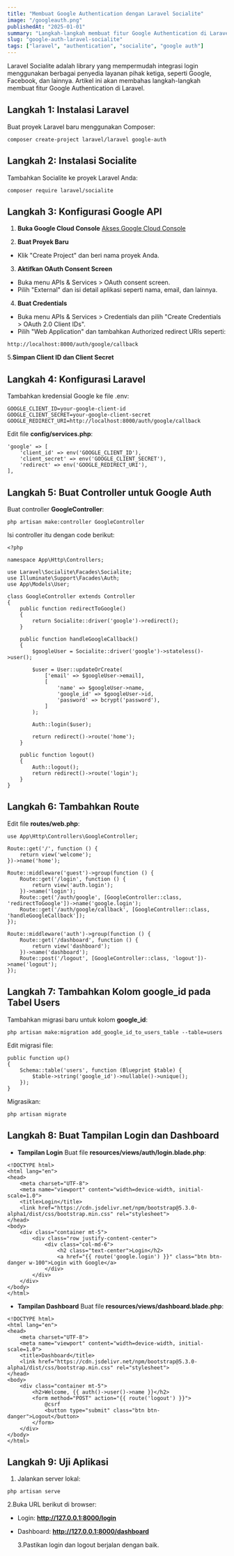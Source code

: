 ```yaml
---
title: "Membuat Google Authentication dengan Laravel Socialite"
image: "/googleauth.png"
publishedAt: "2025-01-01"
summary: "Langkah-langkah membuat fitur Google Authentication di Laravel menggunakan Socialite untuk memudahkan proses login pengguna."
slug: "google-auth-laravel-socialite"
tags: ["laravel", "authentication", "socialite", "google auth"]
---
```


Laravel Socialite adalah library yang mempermudah integrasi login menggunakan berbagai penyedia layanan pihak ketiga, seperti Google, Facebook, dan lainnya. Artikel ini akan membahas langkah-langkah membuat fitur Google Authentication di Laravel.

## Langkah 1: Instalasi Laravel

Buat proyek Laravel baru menggunakan Composer:

```
composer create-project laravel/laravel google-auth
```

## Langkah 2: Instalasi Socialite

Tambahkan Socialite ke proyek Laravel Anda:

```
composer require laravel/socialite
```

## Langkah 3: Konfigurasi Google API

1. **Buka Google Cloud Console**
   [Akses Google Cloud Console](https://console.cloud.google.com/)

2. **Buat Proyek Baru**

- Klik "Create Project" dan beri nama proyek Anda.

3. **Aktifkan OAuth Consent Screen**

- Buka menu APIs & Services > OAuth consent screen.
- Pilih "External" dan isi detail aplikasi seperti nama, email, dan lainnya.

4. **Buat Credentials**

- Buka menu APIs & Services > Credentials dan pilih "Create Credentials > OAuth 2.0 Client IDs".
- Pilih "Web Application" dan tambahkan Authorized redirect URIs seperti:

```
http://localhost:8000/auth/google/callback
```

5.**Simpan Client ID dan Client Secret**

## Langkah 4: Konfigurasi Laravel

Tambahkan kredensial Google ke file .env:

```
GOOGLE_CLIENT_ID=your-google-client-id
GOOGLE_CLIENT_SECRET=your-google-client-secret
GOOGLE_REDIRECT_URI=http://localhost:8000/auth/google/callback
```

Edit file **config/services.php**:

```
'google' => [
    'client_id' => env('GOOGLE_CLIENT_ID'),
    'client_secret' => env('GOOGLE_CLIENT_SECRET'),
    'redirect' => env('GOOGLE_REDIRECT_URI'),
],
```

## Langkah 5: Buat Controller untuk Google Auth

Buat controller **GoogleController**:

```
php artisan make:controller GoogleController
```

Isi controller itu dengan code berikut:

```
<?php

namespace App\Http\Controllers;

use Laravel\Socialite\Facades\Socialite;
use Illuminate\Support\Facades\Auth;
use App\Models\User;

class GoogleController extends Controller
{
    public function redirectToGoogle()
    {
        return Socialite::driver('google')->redirect();
    }

    public function handleGoogleCallback()
    {
        $googleUser = Socialite::driver('google')->stateless()->user();

        $user = User::updateOrCreate(
            ['email' => $googleUser->email],
            [
                'name' => $googleUser->name,
                'google_id' => $googleUser->id,
                'password' => bcrypt('password'),
            ]
        );

        Auth::login($user);

        return redirect()->route('home');
    }

    public function logout()
    {
        Auth::logout();
        return redirect()->route('login');
    }
}
```

## Langkah 6: Tambahkan Route

Edit file **routes/web.php**:

```
use App\Http\Controllers\GoogleController;

Route::get('/', function () {
    return view('welcome');
})->name('home');

Route::middleware('guest')->group(function () {
    Route::get('/login', function () {
        return view('auth.login');
    })->name('login');
    Route::get('/auth/google', [GoogleController::class, 'redirectToGoogle'])->name('google.login');
    Route::get('/auth/google/callback', [GoogleController::class, 'handleGoogleCallback']);
});

Route::middleware('auth')->group(function () {
    Route::get('/dashboard', function () {
        return view('dashboard');
    })->name('dashboard');
    Route::post('/logout', [GoogleController::class, 'logout'])->name('logout');
});
```

## Langkah 7: Tambahkan Kolom google_id pada Tabel Users

Tambahkan migrasi baru untuk kolom **google_id**:

```
php artisan make:migration add_google_id_to_users_table --table=users
```

Edit migrasi file:

```
public function up()
{
    Schema::table('users', function (Blueprint $table) {
        $table->string('google_id')->nullable()->unique();
    });
}
```

Migrasikan:

```
php artisan migrate
```

## Langkah 8: Buat Tampilan Login dan Dashboard

- **Tampilan Login**
  Buat file **resources/views/auth/login.blade.php**:

```
<!DOCTYPE html>
<html lang="en">
<head>
    <meta charset="UTF-8">
    <meta name="viewport" content="width=device-width, initial-scale=1.0">
    <title>Login</title>
    <link href="https://cdn.jsdelivr.net/npm/bootstrap@5.3.0-alpha1/dist/css/bootstrap.min.css" rel="stylesheet">
</head>
<body>
    <div class="container mt-5">
        <div class="row justify-content-center">
            <div class="col-md-6">
                <h2 class="text-center">Login</h2>
                <a href="{{ route('google.login') }}" class="btn btn-danger w-100">Login with Google</a>
            </div>
        </div>
    </div>
</body>
</html>
```

- **Tampilan Dashboard**
  Buat file **resources/views/dashboard.blade.php**:

```
<!DOCTYPE html>
<html lang="en">
<head>
    <meta charset="UTF-8">
    <meta name="viewport" content="width=device-width, initial-scale=1.0">
    <title>Dashboard</title>
    <link href="https://cdn.jsdelivr.net/npm/bootstrap@5.3.0-alpha1/dist/css/bootstrap.min.css" rel="stylesheet">
</head>
<body>
    <div class="container mt-5">
        <h2>Welcome, {{ auth()->user()->name }}</h2>
        <form method="POST" action="{{ route('logout') }}">
            @csrf
            <button type="submit" class="btn btn-danger">Logout</button>
        </form>
    </div>
</body>
</html>
```

## Langkah 9: Uji Aplikasi

1. Jalankan server lokal:

```
php artisan serve
```

2.Buka URL berikut di browser:

- Login: **http://127.0.0.1:8000/login**
- Dashboard: **http://127.0.0.1:8000/dashboard**

  3.Pastikan login dan logout berjalan dengan baik.
